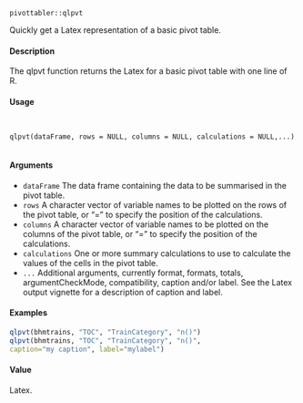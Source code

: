 ``pivottabler::qlpvt``

Quickly get a Latex representation of a basic pivot table.

#### Description

The qlpvt function returns the Latex for a basic pivot table with one line of R.

#### Usage
<pre><code>

qlpvt(dataFrame, rows = NULL, columns = NULL, calculations = NULL,...)

</code></pre>

#### Arguments

* ``dataFrame`` The data frame containing the data to be summarised in the pivot table.
* ``rows`` A character vector of variable names to be plotted on the rows of the pivot table, or "=" to specify the position of the calculations.
* ``columns`` A character vector of variable names to be plotted on the columns of the pivot table, or "=" to specify the position of the calculations.
* ``calculations`` One or more summary calculations to use to calculate the values of the cells in the pivot table.
* ``...`` Additional arguments, currently format, formats, totals, argumentCheckMode, compatibility, caption and/or label. 
See the Latex output vignette for a description of caption and label.

#### Examples

```r

qlpvt(bhmtrains, "TOC", "TrainCategory", "n()")
qlpvt(bhmtrains, "TOC", "TrainCategory", "n()",
caption="my caption", label="mylabel")
```

#### Value
Latex.
